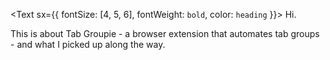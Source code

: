 <Text sx={{ fontSize: [4, 5, 6], fontWeight: `bold`, color: `heading` }}>
  Hi.
</Text>

This is about Tab Groupie - a browser extension that automates tab groups - and what I picked up along the way.